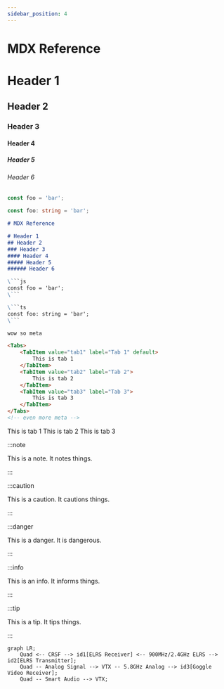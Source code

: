 ```yaml
---
sidebar_position: 4
---
```


# MDX Reference

# Header 1
## Header 2
### Header 3
#### Header 4
##### Header 5
###### Header 6

```js
const foo = 'bar';
```

```ts
const foo: string = 'bar';
```

```md
# MDX Reference

# Header 1
## Header 2
### Header 3
#### Header 4
##### Header 5
###### Header 6

\```js
const foo = 'bar';
\```

\```ts
const foo: string = 'bar';
\```

wow so meta
```

```html
<Tabs>
	<TabItem value="tab1" label="Tab 1" default>
		This is tab 1
	</TabItem>
	<TabItem value="tab2" label="Tab 2">
		This is tab 2
	</TabItem>
	<TabItem value="tab3" label="Tab 3">
		This is tab 3
	</TabItem>
</Tabs>
<!-- even more meta -->
```

<Tabs>
	<TabItem value="tab1" label="Tab 1" default>
		This is tab 1
	</TabItem>
	<TabItem value="tab2" label="Tab 2">
		This is tab 2
	</TabItem>
	<TabItem value="tab3" label="Tab 3">
		This is tab 3
	</TabItem>
</Tabs>

:::note

This is a note. It notes things.

:::

:::caution

This is a caution. It cautions things.

:::

:::danger

This is a danger. It is dangerous.

:::

:::info

This is an info. It informs things.

:::

:::tip

This is a tip. It tips things.

:::

```mermaid
graph LR;
	Quad <-- CRSF --> id1[ELRS Receiver] <-- 900MHz/2.4GHz ELRS --> id2[ELRS Transmitter];
	Quad -- Analog Signal --> VTX -- 5.8GHz Analog --> id3[Goggle Video Receiver];
	Quad -- Smart Audio --> VTX;
```